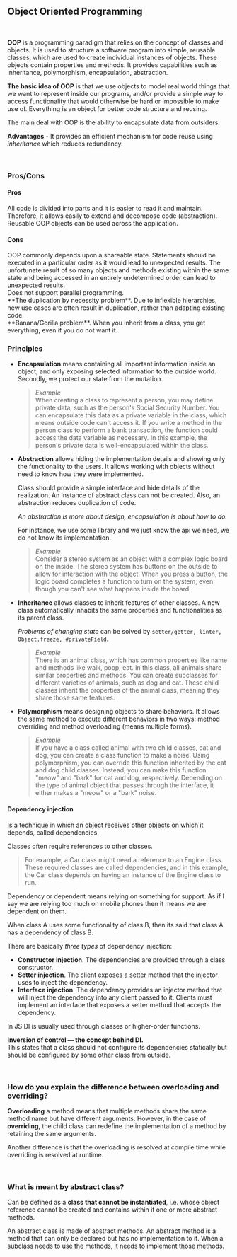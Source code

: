 
## Object Oriented Programming

<br />

**OOP** is a programming paradigm that relies on the concept of classes and objects. It is used to structure a software program into simple, reusable classes, which are used to create individual instances of objects. These objects contain properties and methods. It provides capabilities such as inheritance, polymorphism, encapsulation, abstraction.

**The basic idea of OOP** is that we use objects to model real world things that we want to represent inside our programs, and/or provide a simple way to access functionality that would otherwise be hard or impossible to make use of. Everything is an object for better code structure and reusing.

The main deal with OOP is the ability to encapsulate data from outsiders.

**Advantages** - It provides an efficient mechanism for code reuse using _inheritance_ which reduces redundancy.

<br />

### Pros/Cons

#### Pros

<IconList iconType="plus" mb={1}>
  All code is divided into parts and it is easier to read it and maintain.
  <br />
  Therefore, it allows easily to extend and decompose code (abstraction).
  <br />
  Reusable OOP objects can be used across the application.
  <br />
</IconList>

#### Cons

<IconList iconType="minus">
  OOP commonly depends upon a shareable state. Statements should be executed in
  a particular order as it would lead to unexpected results. The unfortunate
  result of so many objects and methods existing within the same state and being
  accessed in an entirely undetermined order can lead to unexpected results.
  <br />
  Does not support parallel programming.
  <br />
  **The duplication by necessity problem**. Due to inflexible hierarchies, new
  use cases are often result in duplication, rather than adapting existing code.
  <br />
  **Banana/Gorilla problem**. When you inherit from a class, you get everything,
  even if you do not want it.
</IconList>

<br />

### Principles

- **Encapsulation** means containing all important information inside an object, and only exposing selected information to the outside world. Secondly, we protect our state from the mutation.

  > _Example_ <br />
  > When creating a class to represent a person, you may define private data,
  > such as the person's Social Security Number. You can encapsulate this data as
  > a private variable in the class, which means outside code can't access it. If
  > you write a method in the person class to perform a bank transaction, the
  > function could access the data variable as necessary. In this example, the
  > person's private data is well-encapsulated within the class.

- **Abstraction** allows hiding the implementation details and showing only the functionality to the users. It allows working with objects without need to know how they were implemented.<br/>

  Class should provide a simple interface and hide details of the realization. An instance of abstract class can not be created. Also, an abstraction reduces duplication of code.<br/>

  _An abstraction is more about design, encapsulation is about how to do._ <br/>

  For instance, we use some library and we just know the api we need, we do not know its implementation.

  > _Example_ <br />
  > Consider a stereo system as an object with a complex logic board on the
  > inside. The stereo system has buttons on the outside to allow for interaction
  > with the object. When you press a button, the logic board completes a function
  > to turn on the system, even though you can't see what happens inside the
  > board.

- **Inheritance** allows classes to inherit features of other classes. A new class automatically inhabits the same properties and functionalities as its parent class.<br/>

  _Problems of changing state_ can be solved by `setter/getter, linter, Object.freeze, #privateField`.

  > _Example_ <br />
  > There is an animal class, which has common properties like name and methods
  > like walk, poop, eat. In this class, all animals share similar properties and
  > methods. You can create subclasses for different varieties of animals, such as
  > dog and cat. These child classes inherit the properties of the animal class,
  > meaning they share those same features.<br />

- **Polymorphism** means designing objects to share behaviors. It allows the same method to execute different behaviors in two ways: method overriding and method overloading (means multiple forms).

  > _Example_ <br />
  > If you have a class called animal with two child classes, cat and dog, you
  > can create a class function to make a noise. Using polymorphism, you can
  > override this function inherited by the cat and dog child classes. Instead,
  > you can make this function "meow" and "bark" for cat and dog, respectively.
  > Depending on the type of animal object that passes through the interface, it
  > either makes a "meow" or a "bark" noise.

#### Dependency injection

Is a technique in which an object receives other objects on which it depends, called dependencies.

Classes often require references to other classes.

> For example, a Car class might need a reference to an Engine class. These required classes are called dependencies, and in this example, the Car class depends on having an instance of the Engine class to run.

Dependency or dependent means relying on something for support. As if I say we are relying too much on mobile phones then it means we are dependent on them.<br />

When class A uses some functionality of class B, then its said that class A has a dependency of class B.

There are basically _three types_ of dependency injection:

- **Constructor injection**. The dependencies are provided through a class constructor.
- **Setter injection**. The client exposes a setter method that the injector uses to inject the dependency.
- **Interface injection**. The dependency provides an injector method that will inject the dependency into any client passed to it. Clients must implement an interface that exposes a setter method that accepts the dependency.

In JS DI is usually used through classes or higher-order functions.

**Inversion of control — the concept behind DI.** <br/>
This states that a class should not configure its dependencies statically but should be configured by some other class from outside.

<br />

### How do you explain the difference between overloading and overriding?

**Overloading** a method means that multiple methods share the same method name but have
different arguments. However, in the case of **overriding**, the child class can redefine
the implementation of a method by retaining the same arguments.

Another difference is that the overloading is resolved at compile time while overriding is resolved at runtime.

<br />

### What is meant by abstract class?

Can be defined as a **class that cannot be instantiated**, i.e. whose object reference cannot be created and contains within it one or more abstract methods.

An abstract class is made of abstract methods. An abstract method is a method that can only be declared but has no implementation to it. When a subclass needs to use the methods, it needs to implement those methods.
